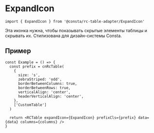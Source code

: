 
<Meta title="Utils/ExpandIcon" id="ExpandIcon" />

# ExpandIcon

```tsx
import { ExpandIcon } from '@consta/rc-table-adapter/ExpandIcon'
```

Эта иконка нужна, чтобы показывать скрытые элементы таблицы и скрывать их. Стилизована для дизайн-системы Consta.

## Пример

```tsx
const Example = () => {
  const prefix = cnRcTable(
    {
      size: 's',
      zebraStriped: 'odd',
      borderBetweenColumns: true,
      borderBetweenRows: true,
      verticalAlign: 'center',
      headerVerticalAlign: 'center',
    },
    ['CustomTable']
  )

  return <RCTable expandIcon={ExpandIcon} prefixCls={prefix} data={data} columns={columns} />
}
```

<ExpandIconExample />
